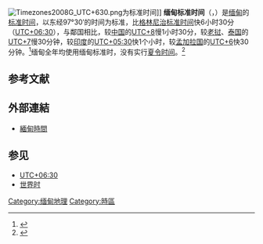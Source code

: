 {{expand|time=2015-03-05T10:21:04+00:00}}
{{noteTA
|1=zh-hans:格林尼治标准时间; zh-tw:格林威治標準時間; zh-hk:格林威治標準時間;zh-mo:格林威治標準時間;
}}
[[File:Timezones2008G_UTC+630.png|thumb]]为标准时间]]
'''缅甸标准时间'''（{{lang-my|မြန်မာ စံတော်ချိန်}}，{{IPA-my|mjəmà sàɴdɔ̀dʑèiɴ|}}）是[[缅甸|缅甸]]的[[标准时间|标准时间]]，以东经97°30′的时间为标准，比[[格林尼治标准时间|格林尼治标准时间]]快6小时30分（[[UTC+06:30|UTC+06:30]]），与鄰国相比，较[[中国|中国]]的[[UTC+8|UTC+8]]慢1小时30分，较[[老挝|老挝]]、[[泰国|泰国]]的[[UTC+7|UTC+7]]慢30分钟，较[[印度|印度]]的[[UTC+05:30|UTC+05:30]]快1个小时，较[[孟加拉国|孟加拉国]]的[[UTC+6|UTC+6]]快30分钟。<ref>{{cite book | title=Myanmar: Facts and Figures | publisher=Ministry of Information, Union of Myanmar | year=2002}}</ref>缅甸全年均使用缅甸标准时，没有实行[[夏令时间|夏令时间]]。<ref>{{cite book|author=Nautical Almanac Office (U S)|title=The Nautical Almanac for the Year 2014|url=http://books.google.com/books?id=Xi3A8_DCvAcC&pg=PA262|date=17 May 2013|publisher=Government Printing Office|isbn=978-0-16-091756-1|page=262}}</ref>

== 参考文献 ==
{{Reflist}}

==外部連結==
*[https://www.timeanddate.com/worldclock/myanmar 緬甸時間]

== 参见 ==
* [[UTC+06:30|UTC+06:30]]
* [[世界时|世界时]]

{{亞洲題目|标准时间}}

[[Category:缅甸地理|Category:缅甸地理]]
[[Category:時區|Category:時區]]